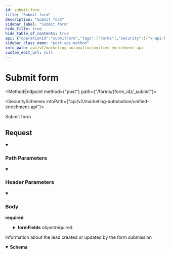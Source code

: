 ```yaml
---
id: submit-form
title: "Submit form"
description: "Submit form"
sidebar_label: "Submit form"
hide_title: true
hide_table_of_contents: true
api: {"operationId":"submitForm","tags":["Forms"],"security":[{"x-api-key":[]}],"requestBody":{"required":true,"content":{"application/json":{"schema":{"type":"object","properties":{"formFields":{"type":"object","description":"a mapping of field name to value for each field in the form","example":{"email":"me@supaglue.com","firstName":"George","lastName":"Xing"},"properties":{"email":{"type":"string","description":"the email address of the lead","example":"me@supaglue.com"}},"required":["email"],"additionalProperties":true}},"required":["formFields"],"example":{"formFields":{"email":"me@supaglue.com","firstName":"George","lastName":"Xing"}}}}}},"responses":{"200":{"description":"Information about the lead created or updated by the form submission","content":{"application/json":{"schema":{"type":"object","properties":{"id":{"type":"string","description":"The id of the lead that was created/updated as a result of submitting the form","example":12345},"status":{"type":"string","example":"updated"}},"required":["status"],"title":"submit_form_response"}}}}},"description":"Submit form","parameters":[{"name":"x-customer-id","in":"header","schema":{"type":"string","example":"my-customer-1"},"description":"The customer ID that uniquely identifies the customer in your application","required":true},{"name":"x-provider-name","in":"header","schema":{"type":"string","example":"salesforce"},"description":"The provider name","required":true},{"name":"form_id","in":"path","required":true,"schema":{"type":"string","example":"12345"}}],"method":"post","path":"/forms/{form_id}/_submit","servers":[{"url":"https://api.supaglue.io/marketing-automation/v2","description":"Supaglue API"}],"securitySchemes":{"x-api-key":{"type":"apiKey","name":"x-api-key","in":"header","description":"API key to allow developers to access the API"}},"jsonRequestBodyExample":{"formFields":{"email":"me@supaglue.com","firstName":"George","lastName":"Xing"}},"info":{"version":"0.14.0","title":"Unified Enrichment API","contact":{"name":"Supaglue","email":"docs@supaglue.com","url":"https://supaglue.com"},"description":"#### Introduction\n\nWelcome to the Unified Actions API (Marketing Automation) documentation. You can use this API to write to third-party providers.\n\n[View common schema for Marketing Automation](https://docs.supaglue.com/platform/common-schemas/marketing-automation)\n\n[![Run in Postman](https://run.pstmn.io/button.svg)](https://www.postman.com/supaglue/workspace/supaglue-public/overview)\n\n#### Base API URL\n```\nhttps://api.supaglue.io/marketing-automation/v2\n```\n"},"postman":{"name":"Submit form","description":{"type":"text/plain"},"url":{"path":["forms",":form_id","_submit"],"host":["{{baseUrl}}"],"query":[],"variable":[{"disabled":false,"description":{"content":"(Required) ","type":"text/plain"},"type":"any","value":"","key":"form_id"}]},"header":[{"disabled":false,"description":{"content":"(Required) The customer ID that uniquely identifies the customer in your application","type":"text/plain"},"key":"x-customer-id","value":""},{"disabled":false,"description":{"content":"(Required) The provider name","type":"text/plain"},"key":"x-provider-name","value":""},{"key":"Content-Type","value":"application/json"},{"key":"Accept","value":"application/json"}],"method":"POST","body":{"mode":"raw","raw":"\"\"","options":{"raw":{"language":"json"}}},"auth":{"type":"apikey","apikey":[{"type":"any","value":"x-api-key","key":"key"},{"type":"any","value":"<API Key>","key":"value"},{"type":"any","value":"header","key":"in"}]}}}
sidebar_class_name: "post api-method"
info_path: api/v2/marketing-automation/unified-enrichment-api
custom_edit_url: null
---
```



<h1 className={"openapi__heading"}>Submit form</h1>

<MethodEndpoint method={"post"} path={"/forms/{form_id}/_submit"}></MethodEndpoint>

<SecuritySchemes infoPath={"api/v2/marketing-automation/unified-enrichment-api"}></SecuritySchemes>



Submit form

## Request

<details style={{"marginBottom":"1rem"}} className={"openapi-markdown__details"} data-collapsed={false} open={true}><summary style={{}}><h3 className={"openapi-markdown__details-summary-header-params"}>Path Parameters</h3></summary><div><ul><ParamsItem className={"paramsItem"} param={{"name":"form_id","in":"path","required":true,"schema":{"type":"string","example":"12345"}}}></ParamsItem></ul></div></details><details style={{"marginBottom":"1rem"}} className={"openapi-markdown__details"} data-collapsed={false} open={true}><summary style={{}}><h3 className={"openapi-markdown__details-summary-header-params"}>Header Parameters</h3></summary><div><ul><ParamsItem className={"paramsItem"} param={{"name":"x-customer-id","in":"header","schema":{"type":"string","example":"my-customer-1"},"description":"The customer ID that uniquely identifies the customer in your application","required":true}}></ParamsItem><ParamsItem className={"paramsItem"} param={{"name":"x-provider-name","in":"header","schema":{"type":"string","example":"salesforce"},"description":"The provider name","required":true}}></ParamsItem></ul></div></details><MimeTabs className={"openapi-tabs__mime"}><TabItem label={"application/json"} value={"application/json-schema"}><details style={{}} className={"openapi-markdown__details mime"} data-collapsed={false} open={true}><summary style={{}} className={"openapi-markdown__details-summary-mime"}><h3 className={"openapi-markdown__details-summary-header-body"}>Body</h3><strong className={"openapi-schema__required"}>required</strong></summary><div style={{"textAlign":"left","marginLeft":"1rem"}}></div><ul style={{"marginLeft":"1rem"}}><SchemaItem collapsible={true} className={"schemaItem"}><details style={{}} className={"openapi-markdown__details"}><summary style={{}}><span className={"openapi-schema__container"}><strong className={"openapi-schema__property"}>formFields</strong><span className={"openapi-schema__name"}> object</span><span className={"openapi-schema__divider"}></span><span className={"openapi-schema__required"}>required</span></span></summary><div style={{"marginLeft":"1rem"}}><div style={{"marginTop":".5rem","marginBottom":".5rem"}}>

a mapping of field name to value for each field in the form

</div><SchemaItem collapsible={false} name={"email"} required={true} schemaName={"string"} qualifierMessage={undefined} schema={{"type":"string","description":"the email address of the lead","example":"me@supaglue.com"}}></SchemaItem><SchemaItem name={"property name*"} required={false} schemaName={"any"} qualifierMessage={undefined} schema={{"type":"object","description":"a mapping of field name to value for each field in the form","example":{"email":"me@supaglue.com","firstName":"George","lastName":"Xing"},"properties":{"email":{"type":"string","description":"the email address of the lead","example":"me@supaglue.com"}},"required":["email"],"additionalProperties":true}} collapsible={false} discriminator={false}></SchemaItem></div></details></SchemaItem></ul></details></TabItem></MimeTabs><div><div><ApiTabs><TabItem label={"200"} value={"200"}><div>

Information about the lead created or updated by the form submission

</div><div><MimeTabs className={"openapi-tabs__mime"} schemaType={"response"}><TabItem label={"application/json"} value={"application/json"}><SchemaTabs className={"openapi-tabs__schema"}><TabItem label={"Schema"} value={"Schema"}><details style={{}} className={"openapi-markdown__details response"} data-collapsed={false} open={true}><summary style={{}} className={"openapi-markdown__details-summary-response"}><strong>Schema</strong></summary><div style={{"textAlign":"left","marginLeft":"1rem"}}></div><ul style={{"marginLeft":"1rem"}}><SchemaItem collapsible={false} name={"id"} required={false} schemaName={"string"} qualifierMessage={undefined} schema={{"type":"string","description":"The id of the lead that was created/updated as a result of submitting the form","example":12345}}></SchemaItem><SchemaItem collapsible={false} name={"status"} required={true} schemaName={"string"} qualifierMessage={undefined} schema={{"type":"string","example":"updated"}}></SchemaItem></ul></details></TabItem><TabItem label={"Example (from schema)"} value={"Example (from schema)"}><ResponseSamples responseExample={"{\n  \"id\": 12345,\n  \"status\": \"updated\"\n}"} language={"json"}></ResponseSamples></TabItem></SchemaTabs></TabItem></MimeTabs></div></TabItem></ApiTabs></div></div>
      

